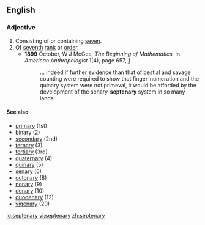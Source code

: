==English==

===Adjective===
{{en-adj|-}}

# Consisting of or containing [[seven]].
# Of [[seventh]] [[rank]] or [[order]].
#*'''1899''' October, W J McGee, ''The Beginning of Mathematics'', in ''American Anthropologist'' 1(4), page 657, [http://links.jstor.org/sici?sici=0002-7294%28189910%292%3A1%3A4%3C646%3ATBOM%3E2.0.CO%3B2-O]
#*:... indeed if further evidence than that of bestial and savage counting were required to show that finger-numeration and the quinary system were not primeval, it would be afforded by the development of the senary-'''septenary''' system in so many lands.

====See also====
* [[primary]] (1st)
* [[binary]] (2)
* [[secondary]] (2nd)
* [[ternary]] (3)
* [[tertiary]] (3rd)
* [[quaternary]] (4)
* [[quinary]] (5)
* [[senary]] (6)
* [[octonary]] (8)
* [[nonary]] (9)
* [[denary]] (10)
* [[duodenary]] (12)
* [[vigenary]] (20)

[[io:septenary]]
[[vi:septenary]]
[[zh:septenary]]